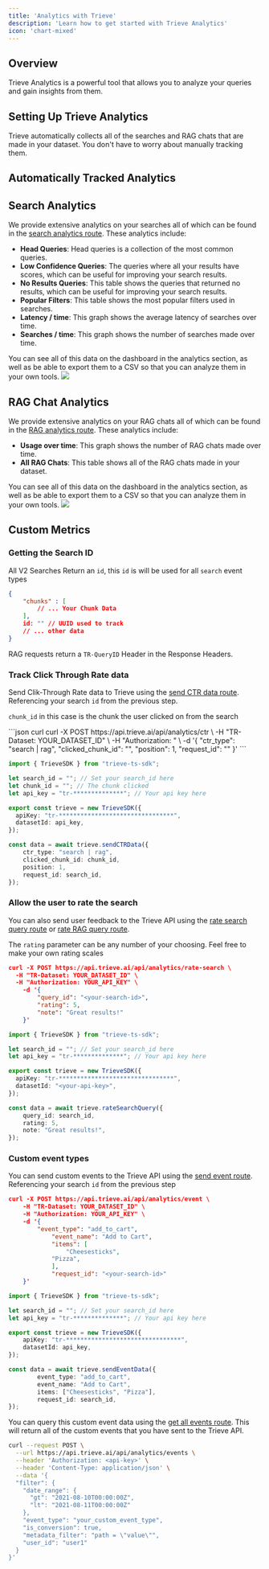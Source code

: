 ```yaml
---
title: 'Analytics with Trieve'
description: 'Learn how to get started with Trieve Analytics'
icon: 'chart-mixed'
---
```


## Overview

Trieve Analytics is a powerful tool that allows you to analyze your queries and gain insights from them. 
## Setting Up Trieve Analytics

Trieve automatically collects all of the searches and RAG chats that are made in your dataset. You don't have to worry about manually tracking them.

## Automatically Tracked Analytics
## Search Analytics

We provide extensive analytics on your searches all of which can be found in the [search analytics route](api-reference/analytics/get-search-analytics).
These analytics include:
- **Head Queries**: Head queries is a collection of the most common queries.
- **Low Confidence Queries**: The queries where all your results have scores, which can be useful for improving your search results.
- **No Results Queries**: This table shows the queries that returned no results, which can be useful for improving your search results.
- **Popular Filters**: This table shows the most popular filters used in searches.
- **Latency / time**: This graph shows the average latency of searches over time.
- **Searches / time**: This graph shows the number of searches made over time.

You can see all of this data on the dashboard in the analytics section, as well as be able to export them to a CSV so that you can analyze them in your own tools.
![](https://trieve.b-cdn.net/Screenshot%202024-10-01%20at%201.46.51%E2%80%AFPM.png)

## RAG Chat Analytics

We provide extensive analytics on your RAG chats all of which can be found in the [RAG analytics route](api-reference/analytics/get-rag-analytics).
These analytics include:
- **Usage over time**: This graph shows the number of RAG chats made over time.
- **All RAG Chats**: This table shows all of the RAG chats made in your dataset.

You can see all of this data on the dashboard in the analytics section, as well as be able to export them to a CSV so that you can analyze them in your own tools.
![](https://trieve.b-cdn.net/Screenshot%202024-10-01%20at%202.06.27%E2%80%AFPM.png)

## Custom Metrics

### Getting the Search ID
All V2 Searches Return an `id`, this `id` is will be used for all `search` event types

```json search_response.json
{
    "chunks" : [
        // ... Your Chunk Data
    ], 
    id: "" // UUID used to track
    // ... other data
}
```

RAG requests return a `TR-QueryID` Header in the Response Headers.

### Track Click Through Rate data
Send Clik-Through Rate data to Trieve using the [send CTR data route](/api-reference/analytics/send-ctr-data). Referencing your search `id` from the previous step.

`chunk_id` in this case is the chunk the user clicked on from the search

<CodeGroup>
```json curl
curl -X POST https://api.trieve.ai/api/analytics/ctr \
  -H "TR-Dataset: YOUR_DATASET_ID" \
  -H "Authorization: <YOUR_API_KEY>" \
    -d '{
        "ctr_type": "search | rag",
        "clicked_chunk_id": "<chunk_id>",
        "position": 1,
        "request_id": "<your-search-id>"
    }'
```

```ts TS SDK
import { TrieveSDK } from "trieve-ts-sdk";

let search_id = ""; // Set your search_id here
let chunk_id = ""; // The chunk clicked
let api_key = "tr-**************"; // Your api key here

export const trieve = new TrieveSDK({
  apiKey: "tr-********************************",
  datasetId: api_key,
});

const data = await trieve.sendCTRData({
    ctr_type: "search | rag",
    clicked_chunk_id: chunk_id,
    position: 1,
    request_id: search_id,
});
```
</CodeGroup>

### Allow the user to rate the search
You can also send user feedback to the Trieve API using the [rate search query route](/api-reference/analytics/rate-search) or [rate RAG query route](/api-reference/analytics/rate-rag).

The `rating` parameter can be any number of your choosing. Feel free to make your own rating scales
<CodeGroup>
```json curl
curl -X POST https://api.trieve.ai/api/analytics/rate-search \
  -H "TR-Dataset: YOUR_DATASET_ID" \
  -H "Authorization: YOUR_API_KEY" \
    -d '{
        "query_id": "<your-search-id>",
        "rating": 5,
        "note": "Great results!"
    }'
```

```ts TS SDK
import { TrieveSDK } from "trieve-ts-sdk";

let search_id = ""; // Set your search_id here
let api_key = "tr-**************"; // Your api key here

export const trieve = new TrieveSDK({
  apiKey: "tr-********************************",
  datasetId: "<your-api-key>",
});

const data = await trieve.rateSearchQuery({
    query_id: search_id,
    rating: 5,
    note: "Great results!",
});
```
</CodeGroup>

### Custom event types
You can send custom events to the Trieve API using the [send event route](/api-reference/analytics/send-event-data). Referencing your search `id` from the previous step
<CodeGroup>
```json curl
curl -X POST https://api.trieve.ai/api/analytics/event \
    -H "TR-Dataset: YOUR_DATASET_ID" \
    -H "Authorization: YOUR_API_KEY" \
    -d '{
        "event_type": "add_to_cart",
            "event_name": "Add to Cart",
            "items": [
                "Cheesesticks",
            "Pizza",
            ],
            "request_id": "<your-search-id>"
    }'
```

```ts TS SDK
import { TrieveSDK } from "trieve-ts-sdk";

let search_id = ""; // Set your search_id here
let api_key = "tr-**************"; // Your api key here

export const trieve = new TrieveSDK({
    apiKey: "tr-********************************",
    datasetId: api_key,
});

const data = await trieve.sendEventData({
        event_type: "add_to_cart",
        event_name: "Add to Cart",
        items: ["Cheesesticks", "Pizza"],
        request_id: search_id,
});
```
</CodeGroup>

You can query this custom event data using the [get all events route](/api-reference/analytics/get-all-events). This will return all of the custom events that you have sent to the Trieve API.

```bash curl
curl --request POST \
  --url https://api.trieve.ai/api/analytics/events \
  --header 'Authorization: <api-key>' \
  --header 'Content-Type: application/json' \
  --data '{
  "filter": {
    "date_range": {
      "gt": "2021-08-10T00:00:00Z",
      "lt": "2021-08-11T00:00:00Z"
    },
    "event_type": "your_custom_event_type",
    "is_conversion": true,
    "metadata_filter": "path = \"value\"",
    "user_id": "user1"
  }
}'
```
